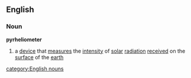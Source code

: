 ==English==
===Noun===
'''pyrheliometer'''
# a [[device]] that [[measure]]s the [[intensity]] of [[solar]] [[radiation]] [[received]] on the [[surface]] of the [[earth]]
[[category:English nouns]]